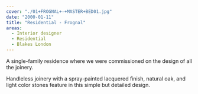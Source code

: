 ```yaml
---
cover: "./01+FROGNAL+-+MASTER+BED01.jpg"
date: "2000-01-11"
title: "Residential - Frognal"
areas:
  - Interior designer
  - Residential
  - Blakes London 
---
```


A single-family residence where we
were commissioned on the design of all
the joinery.

Handleless joinery with a spray-painted
lacquered finish, natural oak, and light
color stones feature in this simple but
detailed design.
